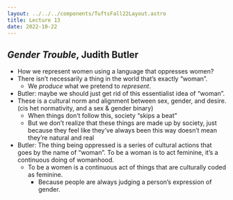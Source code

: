 ```yaml
---
layout: ../../../components/TuftsFall22Layout.astro
title: Lecture 13
date: 2022-10-22
---
```


## _Gender Trouble_, Judith Butler

- How we represent women using a language that oppresses women? 
- There isn’t necessarily a thing in the world that’s exactly “woman”. 
	- We *produce* what we pretend to *represent*. 
- Butler: maybe we should just get rid of this essentialist idea of “woman”. 
- These is a cultural norm and alignment between sex, gender, and desire. (cis het normativity, and a sex & gender binary)
	- When things don’t follow this, society “skips a beat”
	- But we don’t realize that these things are made up by society, just because they feel like they’ve always been this way doesn’t mean they’re natural and real
- Butler: The thing being oppressed is a series of cultural actions that goes by the name of “woman”. To be a woman is to act feminine, it’s a continuous doing of womanhood. 
	- To be a women is a continuous act of things that are culturally coded as feminine. 
		- Because people are always judging a person’s expression of gender. 